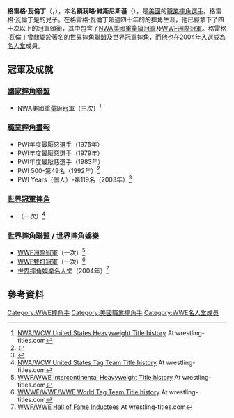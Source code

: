 {{Infobox Pro Wrestler
| name = 格雷格·瓦倫丁
| image = 10.1.10GregValentineByLuigiNovi1.jpg
| img_capt = 格雷格·瓦倫丁（2010年10月1日）
| names = Baby Face Nelson<ref name="OWOW">{{cite web|url=http://www.onlineworldofwrestling.com/profiles/g/greg-valentine.html|title=Greg Valentine profile|publisher=Online World of Wrestling|accessdate=2011-06-23|archive-date=2011-08-13|archive-url=https://web.archive.org/web/20110813172816/http://www.onlineworldofwrestling.com/profiles/g/greg-valentine.html|dead-url=no}}</ref><br>Johnny Fargo<ref name="OWOW"/><br>Johnny Valentine, Jr.<ref name="OWOW"/><br>'''Greg Valentine'''<ref name="OWOW"/><br>The Blue Knight<ref name="OWOW"/><br>Boxcar Willie<ref name="OWOW"/>
| birthname = 額我略·維斯尼斯基
| nickname = 
| height = {{height|ft=6|in=0}}<ref name="OWOW"/>
| weight = {{convert|243|lb|kg|abbr=on}}<ref name="OWOW"/>
| birth_date = {{birth date and age|1951|9|20}}
| birth_place = {{USA}}[[華盛頓州|華盛頓州]][[金縣_(華盛頓州)|金縣]][[西雅圖|西雅圖]]<ref name="OWOW"/>
| death_date = 
| death_place = 
| resides = {{USA}}[[佛羅里達州|佛羅里達州]][[希爾斯波羅縣_(佛羅里達州)|希爾斯波羅縣]][[坦帕_(佛羅里達州)|坦帕]]
| billed = {{USA}}[[華盛頓州|華盛頓州]][[金縣_(華盛頓州)|金縣]][[西雅圖|西雅圖]]<ref name="OWOW"/>
| trainer = 法蘭克·米勒<br>{{link-en|格雷·葛雷洛|Gory Guerrero}}<br>{{link-en|艾迪·法哈特|Ed Farhat}}<ref name="OWOW"/><br>{{link-en|史都·哈特|Stu Hart}}<ref name="OWOW"/>
| debut = 1970年
| retired = 
| spouse = 
}}

'''格雷格·瓦倫丁'''（{{lang-en|'''Greg Valentine'''}}，{{bd|1951年|9月20日}}），本名'''額我略·維斯尼斯基'''（{{lang-en|'''Gregory Wisniski'''}}），是[[美國|美國]]的[[職業摔角|職業摔角]][[選手|選手]]。格雷格·瓦倫丁是{{link-en|強尼·瓦倫丁|Johnny Valentine}}的兒子。在格雷格·瓦倫丁超過四十年的的摔角生涯，他已經拿下了四十次以上的冠軍頭銜，其中包含了[[NWA美國重量級冠軍|NWA美國重量級冠軍]]及[[WWF洲際冠軍|WWF洲際冠軍]]。格雷格·瓦倫丁曾隸屬於著名的[[世界摔角聯盟|世界摔角聯盟]]及[[世界冠軍摔角|世界冠軍摔角]]，而他也在2004年入選成為[[世界摔角娛樂名人堂|名人堂]]成員。

==冠軍及成就==
===[[國家摔角聯盟|國家摔角聯盟]]===
*[[NWA美國重量級冠軍|NWA美國重量級冠軍]]（三次）<ref>[http://www.wrestling-titles.com/wcw/wcw-us-h.html NWA/WCW United States Heavyweight Title history] {{WebCite|url=https://www.webcitation.org/6Ph1dIEDl?url=http://www.wrestling-titles.com/wcw/wcw-us-h.html |date=20140519184145 |dateformat=iso }} At wrestling-titles.com</ref>

===[[職業摔角畫報|職業摔角畫報]]===
*PWI年度最厭惡選手（1975年）
*PWI年度最厭惡選手（1979年）
*PWI年度最厭惡選手（1983年）
*PWI 500-第49名（1992年）<ref>{{cite web|url=http://theturnbucklepost.com/information/pwi-500-annual-listings/pwi-500-1992/ |accessdate=2012-08-27 |title=PWI 500 1992 |publisher=The Turnbuckle Post |deadurl=yes |archiveurl=https://web.archive.org/web/20120726014138/http://theturnbucklepost.com/information/pwi-500-annual-listings/pwi-500-1992/ |archivedate=2012-07-26 }}</ref>
*PWI Years（個人）-第119名（2003年）<ref>{{cite web|url=http://www.100megsfree4.com/wiawrestling/pages/pwi/pwi500yr.htm |title=Pro Wrestling Illustrated's Top 500 Wrestlers of the PWI Years |accessdate=2010-09-15 |publisher=Wrestling Information Archive |deadurl=yes |archiveurl=https://web.archive.org/web/20090227054535/http://www.100megsfree4.com/wiawrestling/pages/pwi/pwi500yr.htm |archivedate=2009-02-27 }}</ref>

===[[世界冠軍摔角|世界冠軍摔角]]===
*{{link-en|WCW美國雙打冠軍|WCW United States Tag Team Championship}}（一次）<ref>[http://www.wrestling-titles.com/wcw/wcw-us-t.html NWA/WCW United States Tag Team Title history] {{WebCite|url=https://www.webcitation.org/6PoDFK89s?url=http://www.wrestling-titles.com/wcw/wcw-us-t.html |date=20140524120546 |dateformat=iso }} At wrestling-titles.com</ref>

===[[世界摔角娛樂|世界摔角聯盟 / 世界摔角娛樂]]===
*[[WWF洲際冠軍|WWF洲際冠軍]]（一次）<ref>[http://www.wrestling-titles.com/wwe/ic.html WWF/WWE Intercontinental Heavyweight Title history] {{WebCite|url=https://www.webcitation.org/6PoE0dMhz?url=http://www.wrestling-titles.com/wwe/ic.html |date=20140524121725 |dateformat=iso }} At wrestling-titles.com</ref>
*[[WWF雙打冠軍|WWF雙打冠軍]]（一次）<ref>[http://www.wrestling-titles.com/wwe/wwf-t.html WWWF/WWF/WWE World Tag Team Title history] {{Wayback|url=http://www.wrestling-titles.com/wwe/wwf-t.html |date=20100417050926 }} At wrestling-titles.com</ref>
*[[世界摔角娛樂名人堂|世界摔角娛樂名人堂]]（2004年）<ref>[http://www.wrestling-titles.com/wwe/hof.html WWF/WWE Hall of Fame Inductees] {{WebCite|url=https://www.webcitation.org/6PoE8dJ4o?url=http://www.wrestling-titles.com/wwe/hof.html |date=20140524121923 |dateformat=iso }} At wrestling-titles.com</ref>


==參考資料==
{{References}}
{{WWE洲际冠军}}
{{DEFAULTSORT:Valentine, Greg}}
[[Category:WWE摔角手|Category:WWE摔角手]]
[[Category:美國職業摔角手|Category:美國職業摔角手]]
[[Category:WWE名人堂成员|Category:WWE名人堂成员]]
